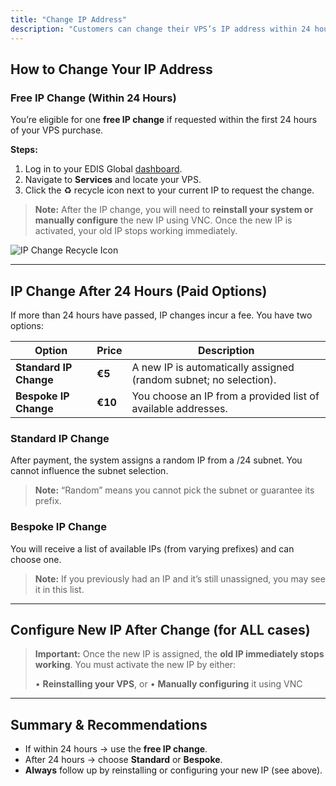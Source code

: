 ```yaml
---
title: "Change IP Address"
description: "Customers can change their VPS’s IP address within 24 hours free; after that, a service fee applies."
---
```



## How to Change Your IP Address

### Free IP Change (Within 24 Hours)

You’re eligible for one **free IP change** if requested within the first 24 hours of your VPS purchase.

**Steps:**

1. Log in to your EDIS Global [dashboard](https://manage.edisglobal.com/clientarea.php).
2. Navigate to **Services** and locate your VPS.
3. Click the ♻️ recycle icon next to your current IP to request the change.

> **Note:** After the IP change, you will need to **reinstall your system or manually configure** the new IP using VNC. Once the new IP is activated, your old IP stops working immediately.

![IP Change Recycle Icon](/assets/vps-change-ip-recycle-symbol.webp)

---

## IP Change After 24 Hours (Paid Options)

If more than 24 hours have passed, IP changes incur a fee. You have two options:

| Option | Price | Description |
|---|---|---|
| **Standard IP Change** | **€5** | A new IP is automatically assigned (random subnet; no selection). |
| **Bespoke IP Change** | **€10** | You choose an IP from a provided list of available addresses. |

### Standard IP Change

After payment, the system assigns a random IP from a /24 subnet. You cannot influence the subnet selection.
> **Note:** “Random” means you cannot pick the subnet or guarantee its prefix.

<CtaButton label="Order Standard IP Change" link="https://manage.edisglobal.com/cart.php?gid=addons" />

### Bespoke IP Change

You will receive a list of available IPs (from varying prefixes) and can choose one.
> **Note:** If you previously had an IP and it’s still unassigned, you may see it in this list.

<CtaButton label="Order Bespoke IP Change" link="https://manage.edisglobal.com/cart.php?gid=addons" />

---

## Configure New IP After Change (for ALL cases)

> **Important:** Once the new IP is assigned, the **old IP immediately stops working**. You must activate the new IP by either:
>
> • **Reinstalling your VPS**, or
> • **Manually configuring** it using VNC

<CtaButton label="(Re-) Install Linux/Windows" link="../../vps-management/autoinstall-reinstall-install-vps-linux-windows" />
<CtaButton label="Enable VNC server" link="../../vps-management/enable-vnc-server" />

---

## Summary & Recommendations

- If within 24 hours → use the **free IP change**.
- After 24 hours → choose **Standard** or **Bespoke**.
- **Always** follow up by reinstalling or configuring your new IP (see above).
